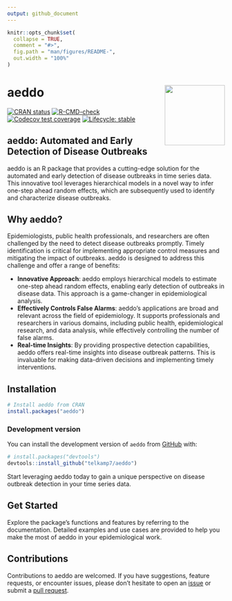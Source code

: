 ```yaml
---
output: github_document
---
```


<!-- README.md is generated from README.Rmd. Please edit that file -->

```r
knitr::opts_chunk$set(
  collapse = TRUE,
  comment = "#>",
  fig.path = "man/figures/README-",
  out.width = "100%"
)
```

# aeddo <img src="man/figures/logo.png" align="right" height="139" alt="" />

<!-- badges: start -->
[![CRAN status](https://www.r-pkg.org/badges/version/aeddo)](https://CRAN.R-project.org/package=aeddo)
[![R-CMD-check](https://github.com/ssi-dk/aeddo/actions/workflows/R-CMD-check.yaml/badge.svg)](https://github.com/ssi-dk/aeddo/actions/workflows/R-CMD-check.yaml)
[![Codecov test coverage](https://codecov.io/gh/ssi-dk/aeddo/branch/main/graph/badge.svg)](https://app.codecov.io/gh/ssi-dk/aeddo?branch=main)
[![Lifecycle: stable](https://img.shields.io/badge/lifecycle-stable-brightgreen.svg)](https://lifecycle.r-lib.org/articles/stages.html#stable)
<!-- badges: end -->

## aeddo: Automated and Early Detection of Disease Outbreaks

aeddo is an R package that provides a cutting-edge solution for the automated and early detection of disease outbreaks in time series data. This innovative tool leverages hierarchical models in a novel way to infer one-step ahead random effects, which are subsequently used to identify and characterize disease outbreaks.

## Why aeddo?

Epidemiologists, public health professionals, and researchers are often challenged by the need to detect disease outbreaks promptly. Timely identification is critical for implementing appropriate control measures and mitigating the impact of outbreaks. aeddo is designed to address this challenge and offer a range of benefits:

* **Innovative Approach**: aeddo employs hierarchical models to estimate one-step ahead random effects, enabling early detection of outbreaks in disease data. This approach is a game-changer in epidemiological analysis.
* **Effectively Controls False Alarms**: aeddo's applications are broad and relevant across the field of epidemiology. It supports professionals and researchers in various domains, including public health, epidemiological research, and data analysis, while effectively controlling the number of false alarms.
* **Real-time Insights**: By providing prospective detection capabilities, aeddo offers real-time insights into disease outbreak patterns. This is invaluable for making data-driven decisions and implementing timely interventions.

## Installation

``` r
# Install aeddo from CRAN
install.packages("aeddo")
```

### Development version

You can install the development version of `aeddo` from
[GitHub](https://github.com/) with:

``` r
# install.packages("devtools")
devtools::install_github("telkamp7/aeddo")
```

Start leveraging aeddo today to gain a unique perspective on disease
outbreak detection in your time series data.

## Get Started

Explore the package's functions and features by referring to the documentation. Detailed examples and use cases are provided to help you make the most of aeddo in your epidemiological work.

## Contributions

Contributions to aeddo are welcomed. If you have suggestions, feature requests, or encounter issues, please don't hesitate to open an [issue](https://github.com/ssi-dk/aeddo/issues) or submit a [pull request](https://github.com/ssi-dk/aeddo/pulls).
